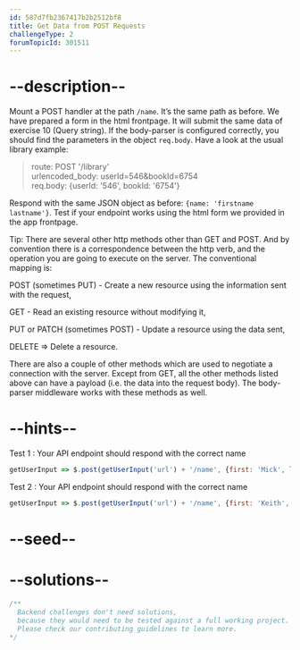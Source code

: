 ```yaml
---
id: 587d7fb2367417b2b2512bf8
title: Get Data from POST Requests
challengeType: 2
forumTopicId: 301511
---
```


# --description--

Mount a POST handler at the path `/name`. It’s the same path as before. We have prepared a form in the html frontpage. It will submit the same data of exercise 10 (Query string). If the body-parser is configured correctly, you should find the parameters in the object `req.body`. Have a look at the usual library example:

<blockquote>route: POST '/library'<br>urlencoded_body: userId=546&#x26;bookId=6754 <br>req.body: {userId: '546', bookId: '6754'}</blockquote>

Respond with the same JSON object as before: `{name: 'firstname lastname'}`. Test if your endpoint works using the html form we provided in the app frontpage.

Tip: There are several other http methods other than GET and POST. And by convention there is a correspondence between the http verb, and the operation you are going to execute on the server. The conventional mapping is:

POST (sometimes PUT) - Create a new resource using the information sent with the request,

GET - Read an existing resource without modifying it,

PUT or PATCH (sometimes POST) - Update a resource using the data sent,

DELETE => Delete a resource.

There are also a couple of other methods which are used to negotiate a connection with the server. Except from GET, all the other methods listed above can have a payload (i.e. the data into the request body). The body-parser middleware works with these methods as well.

# --hints--

Test 1 : Your API endpoint should respond with the correct name

```js
getUserInput => $.post(getUserInput('url') + '/name', {first: 'Mick', last: 'Jagger'}).then(data => { assert.equal(data.name, 'Mick Jagger', 'Test 1: "POST /name" route does not behave as expected') }, xhr => { throw new Error(xhr.responseText); })
```

Test 2 : Your API endpoint should respond with the correct name

```js
getUserInput => $.post(getUserInput('url') + '/name', {first: 'Keith', last: 'Richards'}).then(data => { assert.equal(data.name, 'Keith Richards', 'Test 2: "POST /name" route does not behave as expected') }, xhr => { throw new Error(xhr.responseText); })
```

# --seed--

# --solutions--

```js
/**
  Backend challenges don't need solutions, 
  because they would need to be tested against a full working project. 
  Please check our contributing guidelines to learn more.
*/
```
